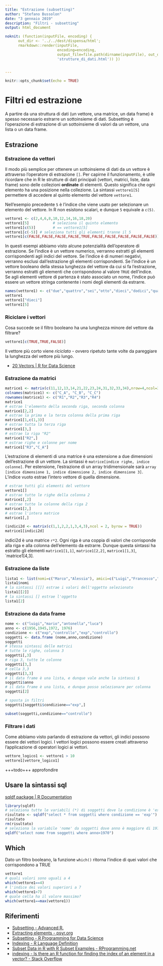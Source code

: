 ```yaml
---
title: "Estrazione (subsetting)"
author: "Stefano Bussolon"
date: "3 gennaio 2019"
description: "Filtri - subsetting"
output: html_document

noknit: (function(inputFile, encoding) { 
      out_dir <- '../../dest/dispensa/html';
      rmarkdown::render(inputFile,
                        encoding=encoding, 
                        output_file=file.path(dirname(inputFile), out_dir,
                        'strutture_di_dati.html')) })


---
```


```r
knitr::opts_chunk$set(echo = TRUE)
```

# Filtri ed estrazione


A partire da una struttura di dati (un vettore, una matrice, un data frame) è spesso necessario estrarre un sottoinsieme di dati. 
Subsetting è l'operazione di estrazione di un sottoinsieme di valori da un vettore, una lista o un data frame.

## Estrazione

### Estrazione da vettori

Il modo più semplice per ottenere un sottoinsieme di dati da un vettore è attraverso l'operatore di estrazione `[]`. Per capirne il funzionamento, è utile ricordare che in R le strutture di dati principali (vettori, matrici, liste, data frame) sono delle collezioni **ordinate** di elementi. Questo significa che ogni elemento ha una posizione nella collezione. La sintassi `vettore1[5]` permettere di accedere al quinto elemento del vettore `vettore1`.

Nell'esempio precedente `5` è l'indice che viene usato per selezionare un elemento del vettore. In R non esistono scalari, e dunque `5` equivale a `c(5)`. 

```r

vettore1 <- c(2,4,6,8,10,12,14,16,18,20)
vettore1[5]           # seleziona il quinto elemento
vettore1[c(5)]        # == vettore1[5]
vettore1[c(-5)] # seleziona tutti gli elementi tranne il 5
vettore1[c(FALSE,FALSE,FALSE,FALSE,TRUE,FALSE,FALSE,FALSE,FALSE,FALSE)]
```

In questi esempi abbiamo visto alcune potenzialità dell'operatore di estrazione.
Se l'indice è un vettore numerico, verranno estratti gli elementi corrispondenti agli indici del vettore. Se l'indice è di numeri negativi, verranno esclusi dall'estrazione gli elementi corrispondenti.
Se l'indice è un vettore booleano della stessa lunghezza del vettore da cui si fa l'estrazione, verranno estratti gli elementi che corrispondono al valore `TRUE` dell'indice.
Se agli elementi vettore di partenza è stato associato un nome, l'indice può essere un vettore stringa contenente i nomi degli elementi da estrarre.

```r
names(vettore1) <- c("due","quattro","sei","otto","dieci","dodici","quattordici","sedici","diciotto","venti")
vettore1
vettore1["dieci"]
vettore1[5]

```

### Riciclare i vettori

Cosa succede se il filtro booleano ha una lunghezza minore del vettore da filtrare?

```r
vettore1[c(TRUE,TRUE,FALSE)]
```

Il vettore più corto viene *riciclato* - ovvero ripetuto tante volte da pareggiare la lunghezza del vettore più lungo.

* [20 Vectors | R for Data Science](https://r4ds.had.co.nz/vectors.html#using-atomic-vectors)


### Estrazione da matrici

```r
matrice1 <- matrix(c(11,12,13,14,21,22,23,24,31,32,33,34),nrow=4,ncol=3)
colnames(matrice1) <- c("C_A", "C_B", "C_C")
rownames(matrice1) <- c("R1","R2","R3","R4")
matrice1
# estrae l'elemento della seconda riga, seconda colonna
matrice1[2,2]
# estrae la prima e la terza colonna della prima riga
matrice1[1,c(1,3)]
# estrae tutta la terza riga
matrice1[3,]
# estrae la riga "R2"
matrice1["R2",]
# estrae righe e colonne per nome
matrice1["R3","C_A"] 
```

L'estrazione di elementi di una matrice è una estensione a due dimensioni dell'estrazione di un vettore. La sintassi è `matrice[indice righe, indice colonne]`. Per estensione, l'estrazione di un array tridimensionale sarà `array [indice dimensione 1, indice dimensione 2, indice dimensione 3]`.
L'indice vuoto estrae l'intero vettore di quella dimensione.

```r
# estrae tutti gli elementi del vettore
vettore1[]
# estrae tutte le righe della colonna 2
matrice1[,2]
# estrae tutte le colonne della riga 2
matrice1[2,]
# estrae l'intera matrice
matrice1[,]

```

```r
(indici2d <- matrix(c(1,1,2,2,1,3,4,3),ncol = 2, byrow = TRUE))
matrice1[indici2d]

```

indici2d è una matrice `r*2`. Ogni riga è una coppia di valori che corrisponde alla riga e alla colonna dell'elemento da estrarre. Dunque questa sintassi ha estratto gli elementi `matrice1[1,1]`, `matrice1[2,2]`, `matrice1[1,3]`, `matrice1[4,3]. 


### Estrazione da liste

```r
lista1 <- list(nomi=c("Marco","Alessia"), amici=c("Luigi","Francesco","Raffaella"), provincia=c("Brescia"))
lista1$nomi
# la sintassi [[]] estrae i valori dell'oggetto selezionato
lista1[[2]]
# la sintassi [] estrae l'oggetto
lista1[2]
```



### Estrazione da data frame

```r

nome <- c("luigi","mario","antonella","luca")
anno <- c(1956,1945,1972, 1976)
condizione <- c("exp","controllo","exp","controllo")
soggetti <- data.frame (nome,anno,condizione)
soggetti
# stessa sintassi delle matrici
# tutte le righe, colonna 3
soggetti[,3]
# riga 3, tutte le colonne
soggetti[3,]
# cella 3,3
soggetti[3,3]
# il data frame è una lista, e dunque vale anche la sintassi $
soggetti$anno
# il data frame è una lista, e dunque posso selezionare per colonna
soggetti[2]

# sposta in filtri
soggetti[soggetti$condizione=="exp",]

subset(soggetti,condizione=="controllo")

```




### Filtrare i dati

Come abbiamo visto parlando di estrazione da vettori, gli indici possono essere dei vettori logici. I vettori logici possono essere creati attraverso l'applicazione di operatori logici ai vettori.


```r

vettore_logico1 <- vettore1 > 10
vettore1[vettore_logico1]

```

+++todo+++ approfondire

## Usare la sintassi sql

[sqldf package | R Documentation](https://www.rdocumentation.org/packages/sqldf/versions/0.4-11)

```r
library(sqldf)
# seleziona tutte le variabili (*) di soggetti dove la condizione è 'exp'
risultato <- sqldf("select * from soggetti where condizione == 'exp'")
risultato
rm(risultato)
# seleziona la variabile 'nome' da soggetti dove anno è maggiore di 1970
sqldf("select nome from soggetti where anno>1970")
```

## Which


Dato un filtro booleano, la funzione `which()` ritorna l'indice di quei valori che corrispondono a TRUE

```r
vettore1
# quali valori sono uguali a 4
which(vettore1==4)
# l'indice dei valori superiori a 7
which(vettore1>7)
# quale cella ha il valore massimo?
which(vettore1==max(vettore1))

```



## Riferimenti

* [Subsetting - Advanced R.](http://adv-r.had.co.nz/Subsetting.html#lookup-tables)
* [Extracting elements - psyr.org](https://psyr.org/vectors.html#64_extracting_multiple_elements)
* [Subsetting - R Programming for Data Science](https://bookdown.org/rdpeng/rprogdatascience/subsetting-r-objects.html)
* [Indexing - R Language Definition](https://cran.r-project.org/doc/manuals/r-release/R-lang.html#Indexing)
* [Subset Data in R with R Subset Examples - RProgramming.net](http://rprogramming.net/subset-data-in-r/)
* [indexing - Is there an R function for finding the index of an element in a vector? - Stack Overflow](https://stackoverflow.com/questions/5577727/is-there-an-r-function-for-finding-the-index-of-an-element-in-a-vector)


